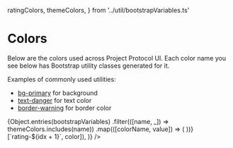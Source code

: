   ratingColors,
  themeColors,
} from '../util/bootstrapVariables.ts'

<Meta title="Colors" />

# Colors

Below are the colors used across Project Protocol UI. Each color name you see below has Bootstrap utility classes generated
for it.

Examples of commonly used utilities:

- [bg-primary](https://getbootstrap.com/docs/5.3/utilities/background/) for background
- [text-danger](https://getbootstrap.com/docs/5.3/utilities/colors/) for text color
- [border-warning](https://getbootstrap.com/docs/5.3/utilities/borders/#color) for border color

<ColorPalette>
  {Object.entries(bootstrapVariables)
    .filter(([name, _]) => themeColors.includes(name))
    .map(([colorName, value]) => (
      <ColorItem
        key={`swatch-${colorName}`}
        title={colorName}
        colors={{ [colorName]: value }}
      />
    ))}
  <ColorItem
    title="Rating Colors"
    subtitle="1 through 5"
    colors={Object.fromEntries(
      ratingColors.map((color, idx) => [`rating-${idx + 1}`, color]),
    )}
  />
</ColorPalette>
